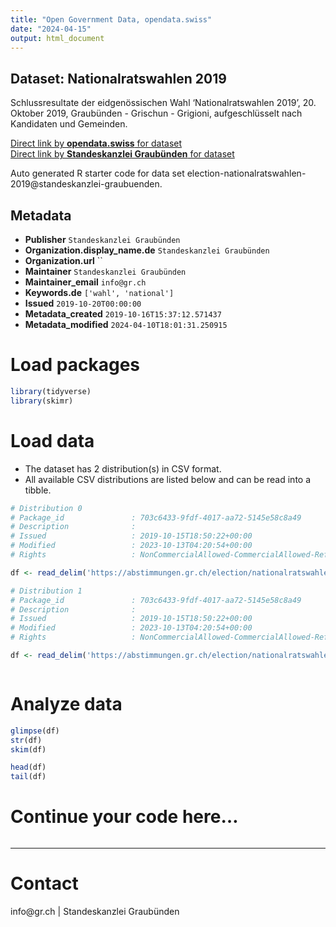 ```yaml
---
title: "Open Government Data, opendata.swiss"
date: "2024-04-15"
output: html_document
---
```


## Dataset: Nationalratswahlen 2019

Schlussresultate der eidgenössischen Wahl 'Nationalratswahlen 2019', 20. Oktober 2019, Graubünden - Grischun - Grigioni, aufgeschlüsselt nach Kandidaten und Gemeinden.

[Direct link by **opendata.swiss** for dataset](https://opendata.swiss/de/dataset/nationalratswahlen-20191)<br>
[Direct link by **Standeskanzlei Graubünden** for dataset](https://abstimmungen.gr.ch/election/nationalratswahlen-2019/data)

Auto generated R starter code for data set election-nationalratswahlen-2019@standeskanzlei-graubuenden.

## Metadata

- **Publisher** `Standeskanzlei Graubünden`
- **Organization.display_name.de** `Standeskanzlei Graubünden`
- **Organization.url** ``
- **Maintainer** `Standeskanzlei Graubünden`
- **Maintainer_email** `info@gr.ch`
- **Keywords.de** `['wahl', 'national']`
- **Issued** `2019-10-20T00:00:00`
- **Metadata_created** `2019-10-16T15:37:12.571437`
- **Metadata_modified** `2024-04-10T18:01:31.250915`


# Load packages

```r

library(tidyverse)
library(skimr)

```

# Load data

-   The dataset has 2 distribution(s) in CSV format.
-   All available CSV distributions are listed below and can be read into a tibble.

```r

# Distribution 0
# Package_id               : 703c6433-9fdf-4017-aa72-5145e58c8a49
# Description              : 
# Issued                   : 2019-10-15T18:50:22+00:00
# Modified                 : 2023-10-13T04:20:54+00:00
# Rights                   : NonCommercialAllowed-CommercialAllowed-ReferenceRequired

df <- read_delim('https://abstimmungen.gr.ch/election/nationalratswahlen-2019/data-parties-csv')

# Distribution 1
# Package_id               : 703c6433-9fdf-4017-aa72-5145e58c8a49
# Description              : 
# Issued                   : 2019-10-15T18:50:22+00:00
# Modified                 : 2023-10-13T04:20:54+00:00
# Rights                   : NonCommercialAllowed-CommercialAllowed-ReferenceRequired

df <- read_delim('https://abstimmungen.gr.ch/election/nationalratswahlen-2019/data-csv')



```

# Analyze data

```r

glimpse(df)
str(df)
skim(df)

head(df)
tail(df)

```

# Continue your code here...

```r

```

------------------------------------------------------------------------

# Contact

info@gr.ch | Standeskanzlei Graubünden
